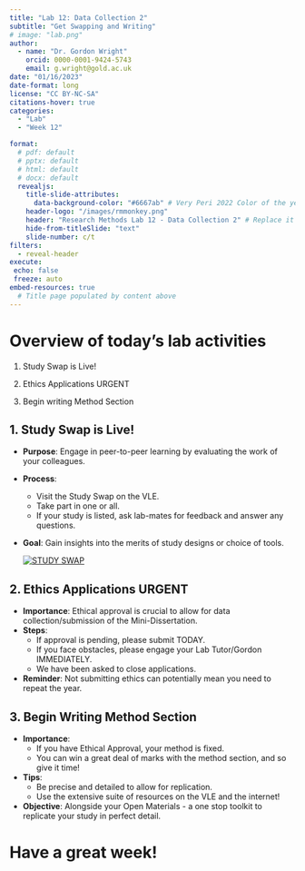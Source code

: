 ```yaml
---
title: "Lab 12: Data Collection 2"
subtitle: "Get Swapping and Writing"
# image: "lab.png"
author: 
  - name: "Dr. Gordon Wright"
    orcid: 0000-0001-9424-5743
    email: g.wright@gold.ac.uk
date: "01/16/2023"
date-format: long
license: "CC BY-NC-SA"
citations-hover: true
categories: 
  - "Lab"
  - "Week 12"

format: 
  # pdf: default
  # pptx: default
  # html: default
  # docx: default
  revealjs: 
    title-slide-attributes: 
      data-background-color: "#6667ab" # Very Peri 2022 Color of the year
    header-logo: "/images/rmmonkey.png"
    header: "Research Methods Lab 12 - Data Collection 2" # Replace it
    hide-from-titleSlide: "text"
    slide-number: c/t
filters:
  - reveal-header
execute:
 echo: false
 freeze: auto
embed-resources: true
  # Title page populated by content above
---
```


# Overview of today's lab activities

1.  Study Swap is Live!

2.  Ethics Applications URGENT

3.  Begin writing Method Section

## 1. Study Swap is Live!

-   **Purpose**: Engage in peer-to-peer learning by evaluating the work
    of your colleagues.

-   **Process**:

    -   Visit the Study Swap on the VLE.
    -   Take part in one or all.
    -   If your study is listed, ask lab-mates for feedback and answer
        any questions.

-   **Goal**: Gain insights into the merits of study designs or choice
    of tools.

    [![STUDY
    SWAP](images/StudySwap.png)](https://learn.gold.ac.uk/mod/page/view.php?id=1444772)

## 2. Ethics Applications URGENT

-   **Importance**: Ethical approval is crucial to allow for data
    collection/submission of the Mini-Dissertation.
-   **Steps**:
    -   If approval is pending, please submit TODAY.
    -   If you face obstacles, please engage your Lab Tutor/Gordon
        IMMEDIATELY.
    -   We have been asked to close applications.
-   **Reminder**: Not submitting ethics can potentially mean you need to
    repeat the year.

## 3. Begin Writing Method Section

-   **Importance**:
    -   If you have Ethical Approval, your method is fixed.
    -   You can win a great deal of marks with the method section, and
        so give it time!
-   **Tips**:
    -   Be precise and detailed to allow for replication.
    -   Use the extensive suite of resources on the VLE and the
        internet!
-   **Objective**: Alongside your Open Materials - a one stop toolkit to
    replicate your study in perfect detail.

# Have a great week!
